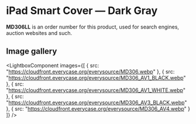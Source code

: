 
# iPad Smart Cover — Dark Gray

<Callout type='info' emoji='👉🏻'>**MD306LL** is an order number for this product, used for search engines, auction websites and such.</Callout>

## Image gallery

<LightboxComponent
    images={[
      {
        src: "https://cloudfront.everycase.org/everysource/MD306.webp"
      },
      {
        src: "https://cloudfront.everycase.org/everysource/MD306_AV1_BLACK.webp"
      },
      {
        src: "https://cloudfront.everycase.org/everysource/MD306_AV1_WHITE.webp"
      },
      {
        src: "https://cloudfront.everycase.org/everysource/MD306_AV3_BLACK.webp"
      },
      {
        src: "https://cloudfront.everycase.org/everysource/MD306_AV4.webp"
      }
    ]}
  />
